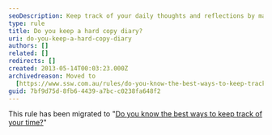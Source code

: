 ```yaml
---
seoDescription: Keep track of your daily thoughts and reflections by maintaining a hard copy diary that offers a tactile and creative way to express yourself.
type: rule
title: Do you keep a hard copy diary?
uri: do-you-keep-a-hard-copy-diary
authors: []
related: []
redirects: []
created: 2013-05-14T00:03:23.000Z
archivedreason: Moved to
  [https://www.ssw.com.au/rules/do-you-know-the-best-ways-to-keep-track-of-your-time](/rules/do-you-know-the-best-ways-to-keep-track-of-your-time)
guid: 7bf9d75d-8fb6-4439-a7bc-c0238fa648f2
---
```


This rule has been migrated to "[Do you know the best ways to keep track of your time?](/do-you-know-the-best-ways-to-keep-track-of-your-time)"
